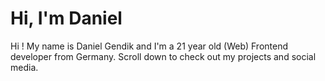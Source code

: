 # Hi, I'm Daniel 

Hi ! My name is Daniel Gendik
and I'm a 21 year old
(Web) Frontend developer
from Germany. Scroll down to check out my projects and social media. 
